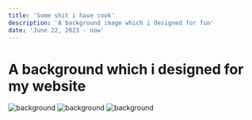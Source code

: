 ```yaml
---
title: 'Some shit i have cook'
description: 'A background image which i designed for fun'
date: 'June 22, 2023 - now'
---
```


# A background which i designed for my website

![background](https://raw.githubusercontent.com/tiesen243/albums/main/des/1.png)
![background](https://raw.githubusercontent.com/tiesen243/albums/main/des/2.png)
![background](https://raw.githubusercontent.com/tiesen243/albums/main/des/3.png)

